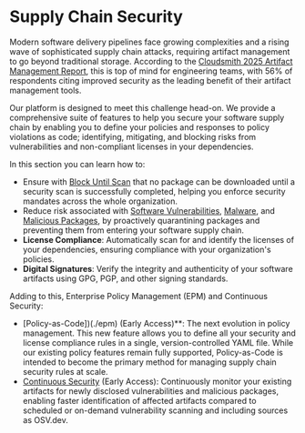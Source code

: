 # Supply Chain Security

Modern software delivery pipelines face growing complexities and a rising wave of sophisticated supply chain attacks, requiring artifact management to go beyond traditional storage. According to the [Cloudsmith 2025 Artifact Management Report](https://cloudsmith.com/campaigns/2025-artifact-management-report), this is top of mind for engineering teams, with 56% of respondents citing improved security as the leading benefit of their artifact management tools.

Our platform is designed to meet this challenge head-on. We provide a comprehensive suite of features to help you secure your software supply chain by enabling you to define your policies and responses to policy violations as code; identifying, mitigating, and blocking risks from vulnerabilities and non-compliant licenses in your dependencies.

In this section you can learn how to:

- Ensure with [Block Until Scan](/policy-management/block-until-scan) that no package can be downloaded until a security scan is successfully completed, helping you enforce security mandates across the whole organization.
- Reduce risk associated with [Software Vulnerabilities](/supply-chain-security/vulnerability-scanning), [Malware](/supply-chain-security/malware-detection/malware-scanning), and [Malicious Packages](/supply-chain-security/malware-detection/malicious-packages), by proactively quarantining packages and preventing them from entering your software supply chain.
- **License Compliance**: Automatically scan for and identify the licenses of your dependencies, ensuring compliance with your organization's policies.
- **Digital Signatures**: Verify the integrity and authenticity of your software artifacts using GPG, PGP, and other signing standards.

Adding to this, Enterprise Policy Management (EPM) and Continuous Security:

- [Policy-as-Code])(./epm) (Early Access)**: The next evolution in policy management. This new feature allows you to define all your security and license compliance rules in a single, version-controlled YAML file. While our existing policy features remain fully supported, Policy-as-Code is intended to become the primary method for managing supply chain security rules at scale.
- [Continuous Security](./continuous-security) (Early Access): Continuously monitor your existing artifacts for newly disclosed vulnerabilities and malicious packages, enabling faster identification of affected artifacts compared to scheduled or on-demand vulnerability scanning and including sources as OSV.dev.